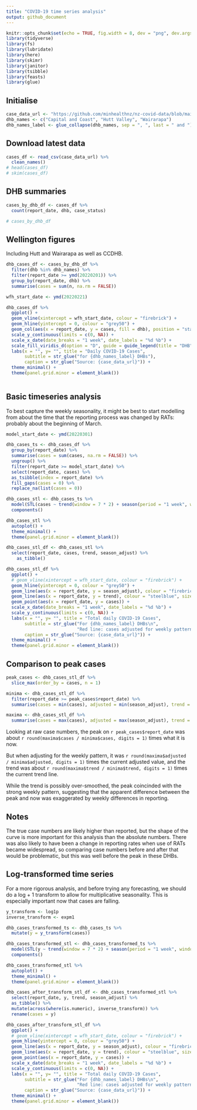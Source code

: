 ```yaml
---
title: "COVID-19 time series analysis"
output: github_document
---
```


```r
knitr::opts_chunk$set(echo = TRUE, fig.width = 8, dev = "png", dev.args = list(type = "cairo-png"))
library(tidyverse)
library(fs)
library(lubridate)
library(here)
library(skimr)
library(janitor)
library(tsibble)
library(feasts)
library(glue)
```

## Initialise

```r
case_data_url <- "https://github.com/minhealthnz/nz-covid-data/blob/main/cases/covid-cases.csv?raw=true"
dhb_names <- c("Capital and Coast", "Hutt Valley", "Wairarapa")
dhb_names_label <- glue_collapse(dhb_names, sep = ", ", last = " and ")
```

## Download latest data

```r
cases_df <- read_csv(case_data_url) %>% 
  clean_names()
# head(cases_df)
# skim(cases_df)
```

## DHB summaries

```r
cases_by_dhb_df <- cases_df %>% 
  count(report_date, dhb, case_status)

# cases_by_dhb_df
```

## Wellington figures

Including Hutt and Wairarapa as well as CCDHB.

```r
dhb_cases_df <- cases_by_dhb_df %>% 
  filter(dhb %in% dhb_names) %>% 
  filter(report_date >= ymd(20220201)) %>% 
  group_by(report_date, dhb) %>% 
  summarise(cases = sum(n, na.rm = FALSE))

wfh_start_date <- ymd(20220221)

dhb_cases_df %>%
  ggplot() +
  geom_vline(xintercept = wfh_start_date, colour = "firebrick") +
  geom_hline(yintercept = 0, colour = "grey50") +
  geom_col(aes(x = report_date, y = cases, fill = dhb), position = "stack", width = 0.8) +
  scale_y_continuous(limits = c(0, NA)) +
  scale_x_date(date_breaks = "1 week", date_labels = "%d %b") +
  scale_fill_viridis_d(option = "D", guide = guide_legend(title = "DHB")) +
  labs(x = "", y= "", title = "Daily COVID-19 Cases",
       subtitle = str_glue("for {dhb_names_label} DHBs"),
       caption = str_glue("Source: {case_data_url}")) +
  theme_minimal() +
  theme(panel.grid.minor = element_blank())
  
```

## Basic timeseries analysis

To best capture the weekly seasonality, it might be best to start modelling from about the time that the reporting process was changed by RATs: probably about the beginning of March.

```r
model_start_date <- ymd(20220301)

dhb_cases_ts <- dhb_cases_df %>% 
  group_by(report_date) %>% 
  summarise(cases = sum(cases, na.rm = FALSE)) %>% 
  ungroup() %>% 
  filter(report_date >= model_start_date) %>% 
  select(report_date, cases) %>% 
  as_tsibble(index = report_date) %>% 
  fill_gaps(cases = 0) %>% 
  replace_na(list(cases = 0))

dhb_cases_stl <- dhb_cases_ts %>% 
  model(STL(cases ~ trend(window = 7 * 2) + season(period = "1 week", window = Inf))) %>% 
  components()

dhb_cases_stl %>% 
  autoplot() +
  theme_minimal() +
  theme(panel.grid.minor = element_blank())

```

```r
dhb_cases_stl_df <- dhb_cases_stl %>% 
  select(report_date, cases, trend, season_adjust) %>% 
    as_tibble()

dhb_cases_stl_df %>% 
  ggplot() +
  # geom_vline(xintercept = wfh_start_date, colour = "firebrick") +
  geom_hline(yintercept = 0, colour = "grey50") +
  geom_line(aes(x = report_date, y = season_adjust), colour = "firebrick", size = 1) +
  geom_line(aes(x = report_date, y = trend), colour = "steelblue", size = 1) +
  geom_point(aes(x = report_date, y = cases)) +
  scale_x_date(date_breaks = "1 week", date_labels = "%d %b") +
  scale_y_continuous(limits = c(0, NA)) +
  labs(x = "", y= "", title = "Total daily COVID-19 Cases",
       subtitle = str_glue("For {dhb_names_label} DHBs\n", 
                           "Red line: cases adjusted for weekly pattern. Blue line: trend component."),
       caption = str_glue("Source: {case_data_url}")) +
  theme_minimal() +
  theme(panel.grid.minor = element_blank())
```

## Comparison to peak cases

```r
peak_cases <- dhb_cases_stl_df %>% 
  slice_max(order_by = cases, n = 1)

minima <- dhb_cases_stl_df %>% 
  filter(report_date >= peak_cases$report_date) %>% 
  summarise(cases = min(cases), adjusted = min(season_adjust), trend = min(trend))

maxima <- dhb_cases_stl_df %>% 
  summarise(cases = max(cases), adjusted = max(season_adjust), trend = max(trend))
```

Looking at raw case numbers, the peak on `r peak_cases$report_date` was about `r round(maxima$cases / minima$cases, digits = 1)` times what it is now.

But when adjusting for the weekly pattern, it was `r round(maxima$adjusted / minima$adjusted, digits = 1)` times the current adjusted value, and the trend was about `r round(maxima$trend / minima$trend, digits = 1)` times the current trend line.

While the trend is possibly over-smoothed, the peak coincinded with the strong weekly pattern, suggesting that the apparent difference between the peak and now was exaggerated by weekly differences in reporting.

## Notes

The true case numbers are likely higher than reported, but the shape of the curve is more important for this analysis than the absolute numbers. There was also likely to have been a change in reporting rates when use of RATs became widespread, so comparing case numbers before and after that would be problematic, but this was well before the peak in these DHBs.

## Log-transformed time series

For a more rigorous analysis, and before trying any forecasting, we should do a log + 1 transform to allow for multiplicative seasonality. This is especially important now that cases are falling.

```r
y_transform <- log1p
inverse_transform <- expm1

dhb_cases_transformed_ts <- dhb_cases_ts %>% 
  mutate(y = y_transform(cases))

dhb_cases_transformed_stl <- dhb_cases_transformed_ts %>% 
  model(STL(y ~ trend(window = 7 * 2) + season(period = "1 week", window = Inf))) %>% 
  components()

dhb_cases_transformed_stl %>% 
  autoplot() +
  theme_minimal() +
  theme(panel.grid.minor = element_blank())

dhb_cases_after_transform_stl_df <- dhb_cases_transformed_stl %>% 
  select(report_date, y, trend, season_adjust) %>% 
  as_tibble() %>% 
  mutate(across(where(is.numeric), inverse_transform)) %>% 
  rename(cases = y)

dhb_cases_after_transform_stl_df %>% 
  ggplot() +
  # geom_vline(xintercept = wfh_start_date, colour = "firebrick") +
  geom_hline(yintercept = 0, colour = "grey50") +
  geom_line(aes(x = report_date, y = season_adjust), colour = "firebrick", size = 1) +
  geom_line(aes(x = report_date, y = trend), colour = "steelblue", size = 1) +
  geom_point(aes(x = report_date, y = cases)) +
  scale_x_date(date_breaks = "1 week", date_labels = "%d %b") +
  scale_y_continuous(limits = c(0, NA)) +
  labs(x = "", y= "", title = "Total daily COVID-19 Cases",
       subtitle = str_glue("For {dhb_names_label} DHBs\n", 
                           "Red line: cases adjusted for weekly pattern. Blue line: trend component."),
       caption = str_glue("Source: {case_data_url}")) +
  theme_minimal() +
  theme(panel.grid.minor = element_blank())


```

